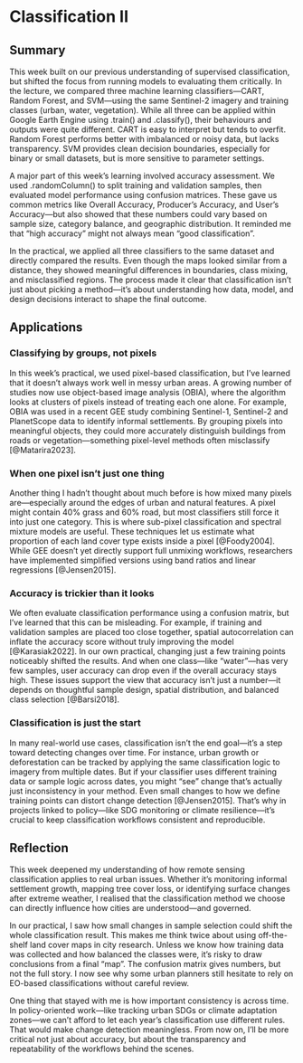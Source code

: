 # Classification II

## Summary

This week built on our previous understanding of supervised classification, but shifted the focus from running models to evaluating them critically. In the lecture, we compared three machine learning classifiers—CART, Random Forest, and SVM—using the same Sentinel-2 imagery and training classes (urban, water, vegetation). While all three can be applied within Google Earth Engine using .train() and .classify(), their behaviours and outputs were quite different. CART is easy to interpret but tends to overfit. Random Forest performs better with imbalanced or noisy data, but lacks transparency. SVM provides clean decision boundaries, especially for binary or small datasets, but is more sensitive to parameter settings.

A major part of this week’s learning involved accuracy assessment. We used .randomColumn() to split training and validation samples, then evaluated model performance using confusion matrices. These gave us common metrics like Overall Accuracy, Producer’s Accuracy, and User’s Accuracy—but also showed that these numbers could vary based on sample size, category balance, and geographic distribution. It reminded me that “high accuracy” might not always mean “good classification”.

In the practical, we applied all three classifiers to the same dataset and directly compared the results. Even though the maps looked similar from a distance, they showed meaningful differences in boundaries, class mixing, and misclassified regions. The process made it clear that classification isn’t just about picking a method—it’s about understanding how data, model, and design decisions interact to shape the final outcome.

## Applications

### Classifying by groups, not pixels

In this week’s practical, we used pixel-based classification, but I’ve learned that it doesn’t always work well in messy urban areas. A growing number of studies now use object-based image analysis (OBIA), where the algorithm looks at clusters of pixels instead of treating each one alone. For example, OBIA was used in a recent GEE study combining Sentinel-1, Sentinel-2 and PlanetScope data to identify informal settlements. By grouping pixels into meaningful objects, they could more accurately distinguish buildings from roads or vegetation—something pixel-level methods often misclassify [@Matarira2023].
 
### When one pixel isn’t just one thing

Another thing I hadn’t thought about much before is how mixed many pixels are—especially around the edges of urban and natural features. A pixel might contain 40% grass and 60% road, but most classifiers still force it into just one category. This is where sub-pixel classification and spectral mixture models are useful. These techniques let us estimate what proportion of each land cover type exists inside a pixel [@Foody2004]. While GEE doesn’t yet directly support full unmixing workflows, researchers have implemented simplified versions using band ratios and linear regressions [@Jensen2015].

### Accuracy is trickier than it looks

We often evaluate classification performance using a confusion matrix, but I’ve learned that this can be misleading. For example, if training and validation samples are placed too close together, spatial autocorrelation can inflate the accuracy score without truly improving the model [@Karasiak2022]. In our own practical, changing just a few training points noticeably shifted the results. And when one class—like “water”—has very few samples, user accuracy can drop even if the overall accuracy stays high. These issues support the view that accuracy isn’t just a number—it depends on thoughtful sample design, spatial distribution, and balanced class selection [@Barsi2018].
 
### Classification is just the start

In many real-world use cases, classification isn’t the end goal—it’s a step toward detecting changes over time. For instance, urban growth or deforestation can be tracked by applying the same classification logic to imagery from multiple dates. But if your classifier uses different training data or sample logic across dates, you might “see” change that’s actually just inconsistency in your method. Even small changes to how we define training points can distort change detection [@Jensen2015]. That’s why in projects linked to policy—like SDG monitoring or climate resilience—it’s crucial to keep classification workflows consistent and reproducible.


## Reflection

This week deepened my understanding of how remote sensing classification applies to real urban issues. Whether it’s monitoring informal settlement growth, mapping tree cover loss, or identifying surface changes after extreme weather, I realised that the classification method we choose can directly influence how cities are understood—and governed.

In our practical, I saw how small changes in sample selection could shift the whole classification result. This makes me think twice about using off-the-shelf land cover maps in city research. Unless we know how training data was collected and how balanced the classes were, it’s risky to draw conclusions from a final “map”. The confusion matrix gives numbers, but not the full story. I now see why some urban planners still hesitate to rely on EO-based classifications without careful review.

One thing that stayed with me is how important consistency is across time. In policy-oriented work—like tracking urban SDGs or climate adaptation zones—we can’t afford to let each year’s classification use different rules. That would make change detection meaningless. From now on, I’ll be more critical not just about accuracy, but about the transparency and repeatability of the workflows behind the scenes.
